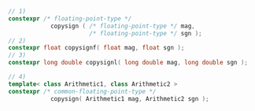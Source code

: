 ```cpp
// 1)
constexpr /* floating-point-type */
            copysign ( /* floating-point-type */ mag,
                       /* floating-point-type */ sgn );
// 2)
constexpr float copysignf( float mag, float sgn );
// 3)
constexpr long double copysignl( long double mag, long double sgn );
```
```cpp title="Additional Overloads"
// 4)
template< class Arithmetic1, class Arithmetic2 >
constexpr /* common-floating-point-type */
            copysign( Arithmetic1 mag, Arithmetic2 sgn );
```
